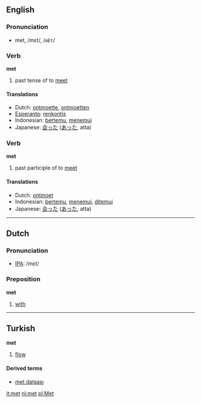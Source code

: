 ==English==
=== Pronunciation ===
*met, /mεt/, /<tt>mEt</tt>/

=== Verb ===
'''met'''

# past tense of to [[meet]]

==== Translations ====
*Dutch: [[ontmoette]], [[ontmoetten]]
*[[Esperanto]]: [[renkontis]]
*Indonesian: [[temu|bertemu]], [[temu|menemui]]
*Japanese: [[会った]] ([[あった]], atta)

=== Verb ===
'''met'''

# past participle of to [[meet]]

==== Translations ====
*Dutch: [[ontmoet]]
*Indonesian: [[temu|bertemu]], [[temu|menemui]], [[temu|ditemui]]
*Japanese: [[会った]] ([[あった]], atta)

----

==Dutch==
=== Pronunciation ===
*[[w:IPA|IPA]]: /mεt/

=== Preposition ===
'''met'''

# [[with]]

----

==Turkish==
<!-- noun or verb? -->
'''met'''

# [[flow]]

====Derived terms====
*[[met dalgası]]

[[it:met]]
[[nl:met]]
[[pl:Met]]